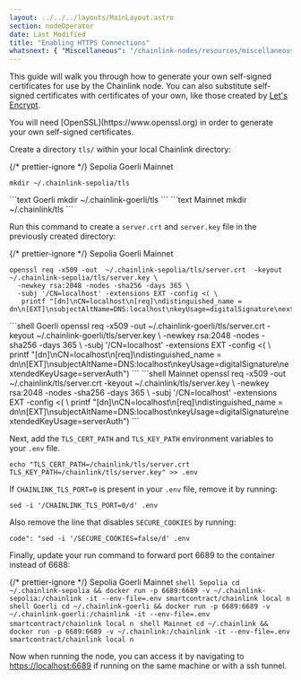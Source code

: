 ```yaml
---
layout: ../../../layouts/MainLayout.astro
section: nodeOperator
date: Last Modified
title: "Enabling HTTPS Connections"
whatsnext: { "Miscellaneous": "/chainlink-nodes/resources/miscellaneous/" }
---
```



This guide will walk you through how to generate your own self-signed certificates for use by the Chainlink node. You can also substitute self-signed certificates with certificates of your own, like those created by <a href="https://letsencrypt.org/" target="_blank">Let's Encrypt</a>.

<Aside type="tip" title="TLS">
  You will need [OpenSSL](https://www.openssl.org) in order to generate your own self-signed certificates.
</Aside>

Create a directory `tls/` within your local Chainlink directory:

{/* prettier-ignore */}
<Tabs client:visible>
  <Fragment slot="tab.1">Sepolia</Fragment>
  <Fragment slot="tab.2">Goerli</Fragment>
  <Fragment slot="tab.3">Mainnet</Fragment>
  <Fragment slot="panel.1">
  ```text Sepolia
  mkdir ~/.chainlink-sepolia/tls
  ```
  </Fragment>
  <Fragment slot="panel.2">
  ```text Goerli
  mkdir ~/.chainlink-goerli/tls
  ```
  </Fragment>
  <Fragment slot="panel.3">
  ```text Mainnet
  mkdir ~/.chainlink/tls
  ```
  </Fragment>
</Tabs>

Run this command to create a `server.crt` and `server.key` file in the previously created directory:

{/* prettier-ignore */}
<Tabs client:visible>
  <Fragment slot="tab.1">Sepolia</Fragment>
  <Fragment slot="tab.2">Goerli</Fragment>
  <Fragment slot="tab.3">Mainnet</Fragment>
<Fragment slot="panel.1">
```shell Sepolia
openssl req -x509 -out  ~/.chainlink-sepolia/tls/server.crt  -keyout ~/.chainlink-sepolia/tls/server.key \
  -newkey rsa:2048 -nodes -sha256 -days 365 \
  -subj '/CN=localhost' -extensions EXT -config <( \
   printf "[dn]\nCN=localhost\n[req]\ndistinguished_name = dn\n[EXT]\nsubjectAltName=DNS:localhost\nkeyUsage=digitalSignature\nextendedKeyUsage=serverAuth")
```
</Fragment>
<Fragment slot="panel.2">
```shell Goerli
openssl req -x509 -out  ~/.chainlink-goerli/tls/server.crt  -keyout ~/.chainlink-goerli/tls/server.key \
  -newkey rsa:2048 -nodes -sha256 -days 365 \
  -subj '/CN=localhost' -extensions EXT -config <( \
   printf "[dn]\nCN=localhost\n[req]\ndistinguished_name = dn\n[EXT]\nsubjectAltName=DNS:localhost\nkeyUsage=digitalSignature\nextendedKeyUsage=serverAuth")
```
</Fragment>
<Fragment slot="panel.3">
```shell Mainnet
openssl req -x509 -out  ~/.chainlink/tls/server.crt  -keyout ~/.chainlink/tls/server.key \
  -newkey rsa:2048 -nodes -sha256 -days 365 \
  -subj '/CN=localhost' -extensions EXT -config <( \
   printf "[dn]\nCN=localhost\n[req]\ndistinguished_name = dn\n[EXT]\nsubjectAltName=DNS:localhost\nkeyUsage=digitalSignature\nextendedKeyUsage=serverAuth")
```
</Fragment>
</Tabs>

Next, add the `TLS_CERT_PATH` and `TLS_KEY_PATH` environment variables to your `.env` file.

```shell Shell
echo "TLS_CERT_PATH=/chainlink/tls/server.crt
TLS_KEY_PATH=/chainlink/tls/server.key" >> .env
```

If `CHAINLINK_TLS_PORT=0` is present in your `.env` file, remove it by running:

```shell Shell
sed -i '/CHAINLINK_TLS_PORT=0/d' .env
```

Also remove the line that disables `SECURE_COOKIES` by running:

```shell Shell
code": "sed -i '/SECURE_COOKIES=false/d' .env
```

Finally, update your run command to forward port 6689 to the container instead of 6688:

{/* prettier-ignore */}
<Tabs client:visible>
  <Fragment slot="tab.1">Sepolia</Fragment>
  <Fragment slot="tab.2">Goerli</Fragment>
  <Fragment slot="tab.3">Mainnet</Fragment>
  <Fragment slot="panel.1">
    ```shell Sepolia
    cd ~/.chainlink-sepolia && docker run -p 6689:6689 -v ~/.chainlink-sepolia:/chainlink -it
    --env-file=.env smartcontract/chainlink local n
    ```
  </Fragment>
  <Fragment slot="panel.2">
    ```shell Goerli
    cd ~/.chainlink-goerli && docker run -p 6689:6689 -v ~/.chainlink-goerli:/chainlink -it
    --env-file=.env smartcontract/chainlink local n
    ```
  </Fragment>
  <Fragment slot="panel.3">
    ```shell Mainnet
    cd ~/.chainlink && docker run -p 6689:6689 -v ~/.chainlink:/chainlink -it --env-file=.env
    smartcontract/chainlink local n
    ```
  </Fragment>
</Tabs>

Now when running the node, you can access it by navigating to [https://localhost:6689](https://localhost:6689) if running on the same machine or with a ssh tunnel.
